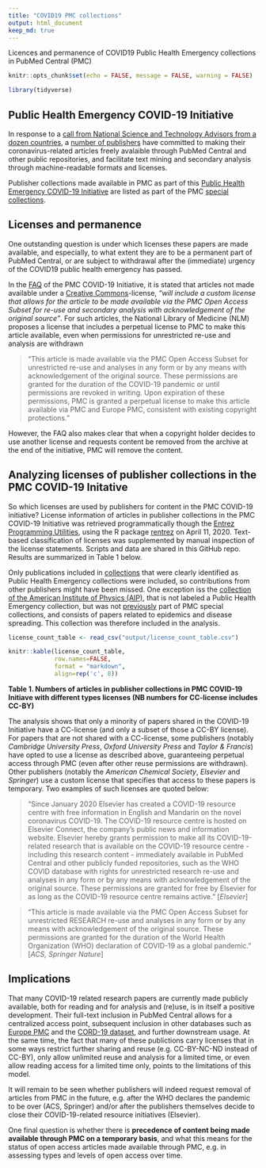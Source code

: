 ```yaml
---
title: "COVID19 PMC collections"
output: html_document
keep_md: true
---
```

Licences and permanence of COVID19 Public Health Emergency collections in PubMed Central (PMC)

```r
knitr::opts_chunk$set(echo = FALSE, message = FALSE, warning = FALSE)
```

```r
library(tidyverse)
```


## Public Health Emergency COVID-19 Initiative
In response to a [call from National Science and Technology Advisors from a dozen countries](https://wellcome.ac.uk/sites/default/files/covid19-open-access-letter.pdf), a [number of publishers](https://wellcome.ac.uk/press-release/publishers-make-coronavirus-covid-19-content-freely-available-and-reusable) have committed to making their coronavirus-related articles freely avalaible through PubMed Central and other public repositories, and facilitate text mining and secondary analysis through machine-readable formats and licenses. 


Publisher collections made available in PMC as part of this [Public Health Emergency COVID-19 Initiative](https://www.ncbi.nlm.nih.gov/pmc/about/covid-19/) are listed as part of the PMC [special collections]( https://www.ncbi.nlm.nih.gov/pmc/journals/collections/?titles=current&search=journals). 


## Licenses and permanence
One outstanding question is under which licenses these papers are made available, and especially, to what extent they are to be a permanent part of PubMed Central, or are subject to withdrawal after the (immediate) urgency of the COVID19 public health emergency has passed. 

In the [FAQ](https://www.ncbi.nlm.nih.gov/pmc/about/covid-19-faq/) of the PMC COVID-19 Initiative, it is stated that articles not made available under a [Creative Commons](https://creativecommons.org/)-license, <em>"will include a custom license that allows for the article to be made available via the PMC Open Access Subset for re-use and secondary analysis with acknowledgement of the original source"</em>. For such articles, the National Library of Medicine (NLM) proposes a license that includes a perpetual license to PMC to make this article available, even when permissions for unrestricted re-use and analysis are withdrawn

>"This article is made available via the PMC Open Access Subset for unrestricted re-use and analyses in any form or by any means with acknowledgement of the original source. These permissions are granted for the duration of the COVID-19 pandemic or until permissions are revoked in writing. Upon expiration of these permissions, PMC is granted a perpetual license to make this article available via PMC and Europe PMC, consistent with existing copyright protections."

However, the FAQ also makes clear that when a copyright holder decides to use another license and requests content be removed from the archive at the end of the initiative, PMC will remove the content. 

## Analyzing licenses of publisher collections in the PMC COVID-19 Initative

So which licenses are used by publishers for content in the PMC COVID-19 initiative? License information of articles in publisher collections in the PMC COVID-19 Initiative was retrieved programmatically though the [Entrez Programming Utilities](https://www.ncbi.nlm.nih.gov/books/NBK25499/), using the R package [rentrez](https://cran.r-project.org/web/packages/rentrez/index.html) on April 11, 2020. Text-based classification of licenses was supplemented by manual inspection of the license statements. Scripts and data are shared in this GitHub repo. Results are summarized in Table 1 below.  

Only publications included in [collections](https://www.ncbi.nlm.nih.gov/pmc/journals/collections/?titles=current&search=journals) that were clearly identified as Public Health Emergency collections were included, so contributions from other publishers might have been missed. One exception iss the [collection of the American Institute of Physics (AIP)](https://www.ncbi.nlm.nih.gov/pmc/?term=AIP%20Publishing%20Selective%20Deposit[filter]), that is not labeled a Public Health Emergency collection, but was not [previously](https://web.archive.org/web/20190701171946/https://www.ncbi.nlm.nih.gov/pmc/journals/collections/?titles=current&search=journals) part of PMC special collections, and consists of papers related to epidemics and disease spreading. This collection was therefore included in the analysis. 

```r

license_count_table <- read_csv("output/license_count_table.csv")

knitr::kable(license_count_table, 
             row.names=FALSE, 
             format = "markdown",
             align=rep('c', 8))


```



**Table 1.  Numbers of articles in publisher collections in PMC COVID-19 Initiave with different types licenses (NB numbers for CC-license includes CC-BY)**
 
The analysis shows that only a minority of papers shared in the COVID-19 Initiative have a CC-license (and only a subset of those a CC-BY license). For papers that are not shared with a CC-license, some publishers (notably <em>Cambridge University Press</em>, <em>Oxford University Press</em> and <em>Taylor & Francis</em>) have opted to use a license as described above, guaranteeing perpetual access through PMC (even after other reuse permissions are withdrawn). Other publishers (notably the <em>American Chemical Society</em>, <em>Elsevier</em> and <em>Springer</em>) use a custom license that specifies that access to these papers is temporary. Two examples of such licenses are quoted below: 

>"Since January 2020 Elsevier has created a COVID-19 resource centre with free information in English and Mandarin on the novel coronavirus COVID-19. The COVID-19 resource centre is hosted on Elsevier Connect, the company's public news and information website. Elsevier hereby grants permission to make all its COVID-19-related research that is available on the COVID-19 resource centre - including this research content - immediately available in PubMed Central and other publicly funded repositories, such as the WHO COVID database with rights for unrestricted research re-use and analyses in any form or by any means with acknowledgement of the original source. These permissions are granted for free by Elsevier for as long as the COVID-19 resource centre remains active." [<em>Elsevier</em>]  

>"This article is made available via the PMC Open Access Subset for
unrestricted RESEARCH re-use and analyses in any form or by any
means with acknowledgement of the original source. These
permissions are granted for the duration of the World Health
Organization (WHO) declaration of COVID-19 as a global
pandemic." [<em>ACS, Springer Nature</em>] 

## Implications
That many COVID-19 related research papers are currently made publicly available, both for reading and for analysis and (re)use, is in itself a positive development. Their full-text inclusion in PubMed Central allows for a centralized access point, subsequent inclusion in other databases such as [Europe PMC](https://europepmc.org/) and the [CORD-19 dataset](https://pages.semanticscholar.org/coronavirus-research), and further downstream usage. At the same time, the fact that many of these publictions carry licenses that in some ways restrict further sharing and reuse (e.g. CC-BY-NC-ND instead of CC-BY), only allow unlimited reuse and analysis for a limited time, or even allow reading access for a limited time only, points to the limitations of this model. 

It will remain to be seen whether publishers will indeed request removal of articles from PMC in the future, e.g. after the WHO declares the pandemic to be over (ACS, Springer) and/or after the publishers themselves decide to close their COVID-19-related resource initiatives (Elsevier).

One final question is whether there is **precedence of content being made available through PMC on a temporary basis**, and what this means for the status of open access articles made available through PMC, e.g. in assessing types and levels of open access over time.
